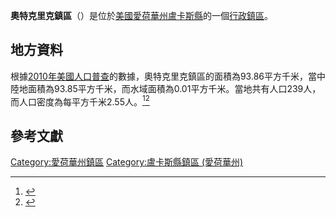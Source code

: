 {{noteTA
|G1=USState
|G2=地名
|G3=Unit
}}
{{Infobox settlement
|official_name            = 奧特克里克鎮區
|native_name = Otter Creek Township
|settlement_type          = [[行政鎮區|行政鎮區]]
|image_skyline            = 
|imagesize                = 
|image_map                = 
|mapsize                  = 
|pushpin_map  =USA Iowa
|pushpin_label = 奧特克里克鎮區
|pushpin_label_position   = top
|pushpin_map_caption      = 奧特克里克鎮區在愛荷華州的位置
|subdivision_type         = [[世界政區索引|國家]]
|subdivision_type1        = [[美国州份|州份]]
|subdivision_type2        = [[愛荷華州行政区划|縣]]
|subdivision_name         = [[美国|美国]]
|subdivision_name1        = [[愛荷華州|愛荷華州]]
|subdivision_name2        = [[盧卡斯縣_(愛荷華州)|盧卡斯縣]]
|elevation_ft             = 896
|elevation_m              = 273
|timezone                 = [[北美中部時區|北美中部時區]]
|area_total_km2           = 93.86
|area_land_km2            = 93.85
|area_water_km2           = 0.01
|area_total_sq_mi         = 
|area_land_sq_mi          = 
|area_water_sq_mi         = 
|population_as_of         = [[2010年美國人口普查|2010]]
|population_footnotes     = 
|population_total         = 239
|population_density_km2   = auto
|population_density_sq_mi = auto
|utc_offset               = -6
|coordinates              = {{coord|41|07|00|N|93|30|00|W|type:city_region:US-AL_source:GNS-enwiki|display=inline,title}}
| coor_pinpoint           = 
| coordinates_footnotes   = 
|timezone_DST             = CDT
|utc_offset_DST           = -5
|postal_code_type         = [[美國郵區編號|郵區編號]]
|postal_code              = 
|area_code                = {{link-en|电话区号641|Area code 641|641}}
|blank_name = [[地名信息系统|GNIS ID]]
|blank_info = 468488
}}
'''奧特克里克鎮區'''（{{lang-en|Otter Creek Township}}）是位於[[美國|美國]][[愛荷華州|愛荷華州]][[盧卡斯縣_(愛荷華州)|盧卡斯縣]]的一個[[行政鎮區|行政鎮區]]。

== 地方資料 ==
根據[[2010年美國人口普查|2010年美國人口普查]]的數據，奧特克里克鎮區的面積為93.86平方千米，當中陸地面積為93.85平方千米，而水域面積為0.01平方千米。當地共有人口239人，而人口密度為每平方千米2.55人。<ref name="GR8">{{cite web|url=http://factfinder2.census.gov|publisher=[[美国人口调查局|美国人口调查局]]|accessdate=2011-05-14|title=American FactFinder|archive-date=2013-09-11|archive-url=https://web.archive.org/web/20130911234518/http://factfinder2.census.gov/|dead-url=no}}</ref><ref>{{cite web|url=https://www.citypopulation.de/en/usa/iowa/admin/|title=USA: Iowa (Counties and Townships) - City Population}}</ref>

== 參考文獻 ==
{{reflist}}

{{盧卡斯縣 (愛荷華州)}}

{{DEFAULTSORT:Otter Creek Township}}
[[Category:愛荷華州鎮區|Category:愛荷華州鎮區]]
[[Category:盧卡斯縣鎮區_(愛荷華州)|Category:盧卡斯縣鎮區 (愛荷華州)]]

{{Iowa-geo-stub}}